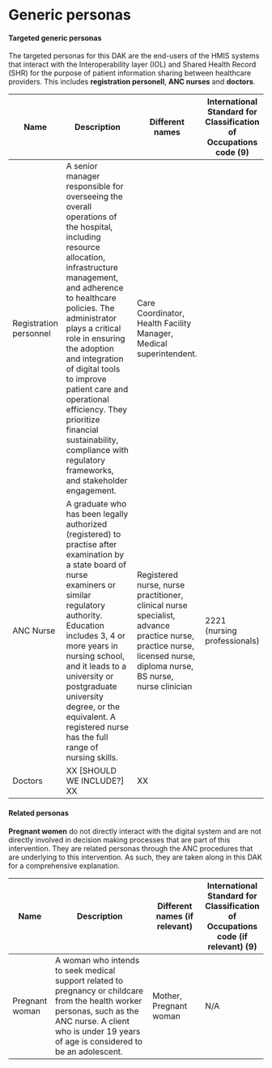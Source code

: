 # Generic personas

#### Targeted generic personas
The targeted personas for this DAK are the end-users of the HMIS systems that interact with the Interoperability layer (IOL) and Shared Health Record (SHR) for the purpose of patient information sharing between healthcare providers. This includes **registration personell**, **ANC nurses** and **doctors**.


::: {style="font-size: 0.8em;"}
| Name                                          | Description                                                                                                                                                                                                                                                                                                                                                                                                                                                                                                                                                                | Different names                                                                                                    | International Standard for Classification of Occupations code (9) |
|-----------------------------------------------|------------------------------------------------------------------------------------------------------------------------------------------------------------------------------------------------------------------------------------------------------------------------------------------------------------------------------------------------------------------------------------------------------------------------------------------------------------------------------------------------|---------------------------------------------------------------------------------------------------------------------|-------------------------------------------------------------------|
| Registration personnel                        | A senior manager responsible for overseeing the overall operations of the hospital, including resource allocation, infrastructure management, and adherence to healthcare policies. The administrator plays a critical role in ensuring the adoption and integration of digital tools to improve patient care and operational efficiency. They prioritize financial sustainability, compliance with regulatory frameworks, and stakeholder engagement. | Care Coordinator, Health Facility Manager, Medical superintendent.                              |                                                                   |
| ANC Nurse     | A graduate who has been legally authorized (registered) to practise after examination by a state board of nurse examiners or similar regulatory authority. Education includes 3, 4 or more years in nursing school, and it leads to a university or postgraduate university degree, or the equivalent. A registered nurse has the full range of nursing skills. | Registered nurse, nurse practitioner, clinical nurse specialist, advance practice nurse, practice nurse, licensed nurse, diploma nurse, BS nurse, nurse clinician | 2221 (nursing professionals)                                                  |
| Doctors                       | XX [SHOULD WE INCLUDE?] XX | XX                                      |                                                                   |
:::

#### Related personas
**Pregnant women** do not directly interact with the digital system and are not directly involved in decision making processes that are part of this intervention. They are related personas through the ANC procedures that are underlying to this intervention. As such, they are taken along in this DAK for a comprehensive explanation.

::: {style="font-size: 0.8em;"}
| Name            | Description                                                                                                                                                                                                                                                   | Different names (if relevant)                                                                                     | International Standard for Classification of Occupations code (if relevant) (9) |
|----------------|---------------------------------------------------------------------------------------------------------------------------------------------------------------------------------------------------------------------------------------------------------------|-------------------------------------------------------------------------------------------------------------------|--------------------------------------------------------------------------------|
| Pregnant woman | A woman who intends to seek medical support related to pregnancy or childcare from the health worker personas, such as the ANC nurse. A client who is under 19 years of age is considered to be an adolescent. | Mother, Pregnant woman                                                       | N/A                                                                            |
:::
